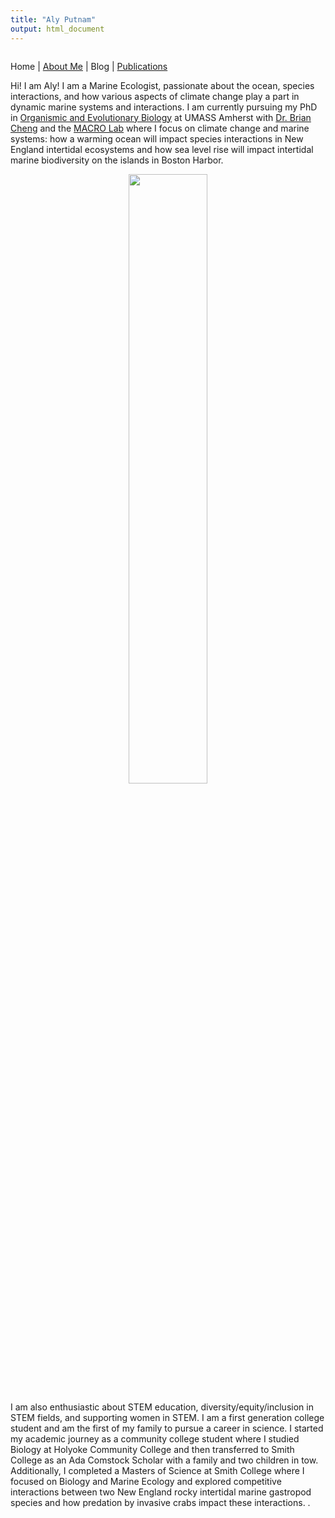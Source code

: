 ```yaml
---
title: "Aly Putnam"
output: html_document
---
```

```r

```

Home | [About Me](About.html) | Blog  | [Publications](Publications.html)

Hi! I am Aly! I am a Marine Ecologist, passionate about the ocean, species interactions, and how various aspects of climate change play a part in dynamic marine systems and interactions. I am currently pursuing my PhD in [Organismic and Evolutionary Biology](https://gpls.cns.umass.edu/oeb) at UMASS Amherst with [Dr. Brian Cheng](https://bscheng.com/brian/) and the [MACRO Lab](https://bscheng.com) where I focus on climate change and marine systems: how a warming ocean will impact species interactions in New England intertidal ecosystems and how sea level rise will impact intertidal marine biodiversity on the islands in Boston Harbor.


<center><img src= "APutnam.jpeg" width="50%"> </center>

I am also enthusiastic about STEM education, diversity/equity/inclusion in STEM fields, and supporting women in STEM. I am a first generation college student and am the first of my family to pursue a career in science. I started my academic journey as a community college student where I studied Biology at Holyoke Community College and then transferred to Smith College as an Ada Comstock Scholar with a family and two children in tow. Additionally, I completed a Masters of Science at Smith College where I focused on Biology and Marine Ecology and explored competitive interactions between two New England rocky intertidal marine gastropod species and how predation by invasive crabs impact these interactions. . 

